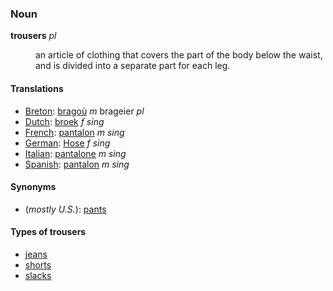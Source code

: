 === Noun ===
'''trousers''' ''pl''

:an article of clothing that covers the part of the body below the waist, and is divided into a separate part for each leg.

====Translations====
*[[Breton]]: [[bragoù]] ''m'' brageier ''pl''
*[[Dutch]]: [[broek]] ''f sing''
*[[French]]: [[pantalon]] ''m sing''
*[[German]]: [[Hose]] ''f sing''
*[[Italian]]: [[pantalone]] ''m sing''
*[[Spanish]]: [[pantalon]] ''m sing''

====Synonyms====
*(''mostly U.S.''): [[pants]]

====Types of trousers====
*[[jeans]]
*[[shorts]]
*[[slacks]]